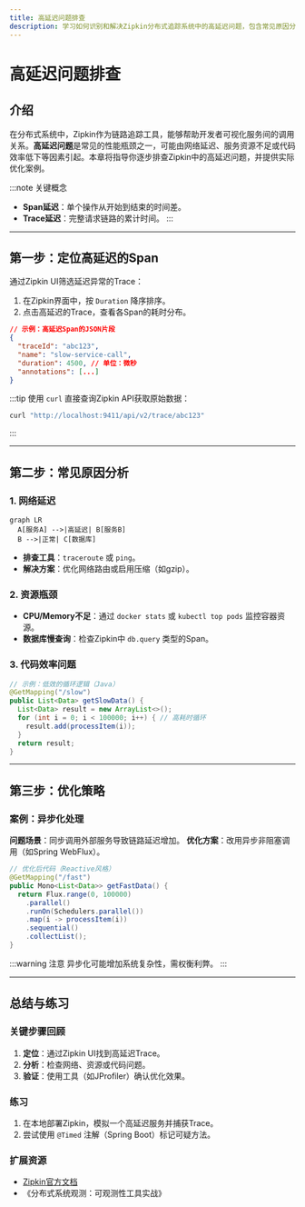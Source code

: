```yaml
---
title: 高延迟问题排查
description: 学习如何识别和解决Zipkin分布式追踪系统中的高延迟问题，包含常见原因分析、排查工具和优化策略。
---
```


# 高延迟问题排查

## 介绍

在分布式系统中，Zipkin作为链路追踪工具，能够帮助开发者可视化服务间的调用关系。**高延迟问题**是常见的性能瓶颈之一，可能由网络延迟、服务资源不足或代码效率低下等因素引起。本章将指导你逐步排查Zipkin中的高延迟问题，并提供实际优化案例。

:::note 关键概念
- **Span延迟**：单个操作从开始到结束的时间差。
- **Trace延迟**：完整请求链路的累计时间。
:::

---

## 第一步：定位高延迟的Span

通过Zipkin UI筛选延迟异常的Trace：
1. 在Zipkin界面中，按 `Duration` 降序排序。
2. 点击高延迟的Trace，查看各Span的耗时分布。

```json
// 示例：高延迟Span的JSON片段
{
  "traceId": "abc123",
  "name": "slow-service-call",
  "duration": 4500, // 单位：微秒
  "annotations": [...]
}
```

:::tip
使用 `curl` 直接查询Zipkin API获取原始数据：
```bash
curl "http://localhost:9411/api/v2/trace/abc123"
```
:::

---

## 第二步：常见原因分析

### 1. 网络延迟
```mermaid
graph LR
  A[服务A] -->|高延迟| B[服务B]
  B -->|正常| C[数据库]
```
- **排查工具**：`traceroute` 或 `ping`。
- **解决方案**：优化网络路由或启用压缩（如gzip）。

### 2. 资源瓶颈
- **CPU/Memory不足**：通过 `docker stats` 或 `kubectl top pods` 监控容器资源。
- **数据库慢查询**：检查Zipkin中 `db.query` 类型的Span。

### 3. 代码效率问题
```java
// 示例：低效的循环逻辑（Java）
@GetMapping("/slow")
public List<Data> getSlowData() {
  List<Data> result = new ArrayList<>();
  for (int i = 0; i < 100000; i++) { // 高耗时循环
    result.add(processItem(i));
  }
  return result;
}
```

---

## 第三步：优化策略

### 案例：异步化处理
**问题场景**：同步调用外部服务导致链路延迟增加。
**优化方案**：改用异步非阻塞调用（如Spring WebFlux）。

```java
// 优化后代码（Reactive风格）
@GetMapping("/fast")
public Mono<List<Data>> getFastData() {
  return Flux.range(0, 100000)
    .parallel()
    .runOn(Schedulers.parallel())
    .map(i -> processItem(i))
    .sequential()
    .collectList();
}
```

:::warning 注意
异步化可能增加系统复杂性，需权衡利弊。
:::

---

## 总结与练习

### 关键步骤回顾
1. **定位**：通过Zipkin UI找到高延迟Trace。
2. **分析**：检查网络、资源或代码问题。
3. **验证**：使用工具（如JProfiler）确认优化效果。

### 练习
1. 在本地部署Zipkin，模拟一个高延迟服务并捕获Trace。
2. 尝试使用 `@Timed` 注解（Spring Boot）标记可疑方法。

### 扩展资源
- [Zipkin官方文档](https://zipkin.io/)
- 《分布式系统观测：可观测性工具实战》